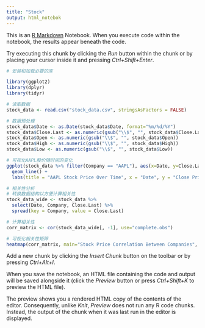 ```yaml
---
title: "Stock"
output: html_notebok
---
```


This is an [R Markdown](http://rmarkdown.rstudio.com) Notebook. When you execute code within the notebook, the results appear beneath the code. 

Try executing this chunk by clicking the *Run* button within the chunk or by placing your cursor inside it and pressing *Ctrl+Shift+Enter*. 

```r
# 安装和加载必要的库

library(ggplot2)
library(dplyr)
library(tidyr)

# 读取数据
stock_data <- read.csv("stock_data.csv", stringsAsFactors = FALSE)

# 数据预处理
stock_data$Date <- as.Date(stock_data$Date, format="%m/%d/%Y")
stock_data$Close.Last <- as.numeric(gsub("\\$", "", stock_data$Close.Last))
stock_data$Open <- as.numeric(gsub("\\$", "", stock_data$Open))
stock_data$High <- as.numeric(gsub("\\$", "", stock_data$High))
stock_data$Low <- as.numeric(gsub("\\$", "", stock_data$Low))

# 可视化AAPL股价随时间的变化
ggplot(stock_data %>% filter(Company == "AAPL"), aes(x=Date, y=Close.Last)) +
  geom_line() +
  labs(title = "AAPL Stock Price Over Time", x = "Date", y = "Close Price")

# 相关性分析
# 转换数据结构以方便计算相关性
stock_data_wide <- stock_data %>%
  select(Date, Company, Close.Last) %>%
  spread(key = Company, value = Close.Last)

# 计算相关性
corr_matrix <- cor(stock_data_wide[, -1], use="complete.obs")

# 可视化相关性矩阵
heatmap(corr_matrix, main="Stock Price Correlation Between Companies", Colv=NA, Rowv=NA)

```

Add a new chunk by clicking the *Insert Chunk* button on the toolbar or by pressing *Ctrl+Alt+I*.

When you save the notebook, an HTML file containing the code and output will be saved alongside it (click the *Preview* button or press *Ctrl+Shift+K* to preview the HTML file).

The preview shows you a rendered HTML copy of the contents of the editor. Consequently, unlike *Knit*, *Preview* does not run any R code chunks. Instead, the output of the chunk when it was last run in the editor is displayed.
